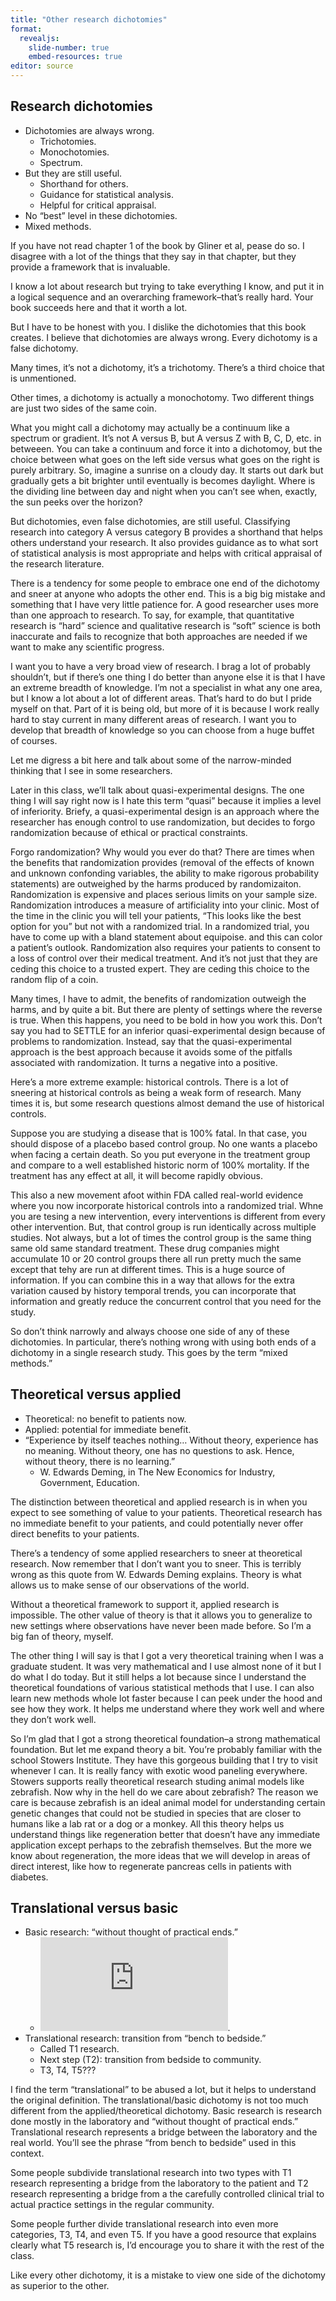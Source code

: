 ```yaml
---
title: "Other research dichotomies"
format: 
  revealjs:
    slide-number: true
    embed-resources: true
editor: source
---
```


##  Research dichotomies

-   Dichotomies are always wrong.
    -   Trichotomies.
    -   Monochotomies.
    -   Spectrum.
-   But they are still useful.
    -   Shorthand for others.
    -   Guidance for statistical analysis.
    -   Helpful for critical appraisal.
-   No "best" level in these dichotomies.
-   Mixed methods.

::: notes

If you have not read chapter 1 of the book by Gliner et al, pease do so. I disagree with a lot of the things that they say in that chapter, but they provide a framework that is invaluable.

I know a lot about research but trying to take everything I know, and put it in a logical sequence and an overarching framework--that's really hard. Your book succeeds here and that it worth a lot.

But I have to be honest with you. I dislike the dichotomies that this book creates. I believe that dichotomies are always wrong. Every dichotomy is a false dichotomy.

Many times, it's not a dichotomy, it's a trichotomy. There's a third choice that is unmentioned. 

Other times, a dichotomy is actually a monochotomy. Two different things are just two sides of the same coin.

What you might call a dichotomy may actually be a continuum like a spectrum or gradient. It's not A versus B, but A versus Z with B, C, D, etc. in betweeen. You can take a continuum and force it into a dichotomoy, but the choice between what goes on the left side versus what goes on the right is purely arbitrary. So, imagine a sunrise on a cloudy day. It starts out dark but gradually gets a bit brighter until eventually is becomes daylight. Where is the dividing line between day and night when you can't see when, exactly, the sun peeks over the horizon?

But dichotomies, even false dichotomies, are still useful. Classifying research into category A versus category B provides a shorthand that helps others understand your research. It also provides guidance as to what sort of statistical analysis is most appropriate and helps with critical appraisal of the research literature.

There is a tendency for some people to embrace one end of the dichotomy and sneer at anyone who adopts the other end. This is a big big mistake and something that I have very little patience for. A good researcher uses more than one approach to research. To say, for example, that quantitative research is "hard" science and qualitative research is "soft" science is both inaccurate and fails to recognize that both approaches are needed if we want to make any scientific progress.

I want you to have a very broad view of research. I brag a lot of probably shouldn't, but if there's one thing I do better than anyone else it is that I have an extreme breadth of knowledge. I'm not a specialist in what any one area, but I know a lot about a lot of different areas. That's hard to do but I pride myself on that. Part of it is being old, but more of it is because I work really hard to stay current in many different areas of research. I want you to develop that breadth of knowledge so you can choose from a huge buffet of courses.

Let me digress a bit here and talk about some of the narrow-minded thinking that I see in some researchers. 

Later in this class, we'll talk about quasi-experimental designs. The one thing I will say right now is I hate this term "quasi" because it implies a level of inferiority. Briefy, a quasi-experimental design is an approach where the researcher has enough control to use randomization, but decides to forgo randomization because of ethical or practical constraints. 

Forgo randomization? Why would you ever do that? There are times when the benefits that randomization provides (removal of the effects of known and unknown confonding variables, the ability to make rigorous probability statements) are outweighed by the harms produced by randomizaiton. Randomization is expensive and places serious limits on your sample size. Randomization introduces a measure of artificiality into your clinic. Most of the time in the clinic you will tell your patients, "This looks like the best option for you" but not with a randomized trial. In a randomized trial, you have to come up with a bland statement about equipoise. and this can color a patient's outlook. Randomization also requires your patients to consent to a loss of control over their medical treatment. And it's not just that they are ceding this choice to a trusted expert. They are ceding this choice to the random flip of a coin.

Many times, I have to admit, the benefits of randomization outweigh the harms, and by quite a bit. But there are plenty of settings where the reverse is true. When this happens, you need to be bold in how you work this. Don't say you had to SETTLE for an inferior quasi-experimental design because of problems to randomization. Instead, say that the quasi-experimental approach is the best approach because it avoids some of the pitfalls associated with randomization. It turns a negative into a positive.

Here's a more extreme example: historical controls. There is a lot of sneering at historical controls as being a weak form of research. Many times it is, but some research questions almost demand the use of historical controls.

Suppose you are studying a disease that is 100% fatal. In that case, you should dispose of a placebo based control group. No one wants a placebo  when facing a certain death. So you put everyone in the treatment group and compare to a well established historic norm of 100% mortality. If the treatment has any effect at all, it will become rapidly obvious.

This also a new movement afoot within FDA called real-world evidence where you now incorporate historical controls into a randomized trial. Whne you are tesing a new intervention, every interventions is different from every other intervention. But, that control group is run identically across multiple studies. Not always, but a lot of times the control group is the same thing same old same standard treatment. These drug companies might accumulate 10 or 20 control groups there all run pretty much the same except that tehy are run at different times. This is a huge source of information. If you can combine this in a way that allows for the extra variation caused by history temporal trends, you can incorporate that information and greatly reduce the concurrent control that you need for the study. 

So don't think narrowly and always choose one side of any of these dichotomies. In particular, there's nothing wrong with using both ends of a dichotomy in a single research study. This goes by the term "mixed methods."

:::


## Theoretical versus applied

-   Theoretical: no benefit to patients now.
-   Applied: potential for immediate benefit.
-   "Experience by itself teaches nothing... Without theory, experience has no meaning. Without theory, one has no questions to ask. Hence, without theory, there is no learning."
    -   W. Edwards Deming, in The New Economics for Industry, Government, Education.

::: notes

The distinction between theoretical and applied research is in when you expect to see something of value to your patients. Theoretical research has no immediate benefit to your patients, and could potentially never offer direct benefits to your patients.

There's a tendency of some applied researchers to sneer at theoretical research. Now remember that I don't want you to sneer. This is terribly wrong as this quote from W. Edwards Deming explains. Theory is what allows us to make sense of our observations of the world.

Without a theoretical framework to support it, applied research is impossible. The other value of theory is that it allows you to generalize to new settings where observations have never been made before. So I'm a big fan of theory, myself.

The other thing I will say is that I got a very theoretical training when I was a graduate student. It was very mathematical and I use almost none of it but I do what I do today. But it still helps a lot because since I understand the theoretical foundations of various statistical methods that I use. I can also learn new methods whole lot faster because I can peek under the hood and see how they work. It helps me understand where they work well and where they don't work well. 

So I'm glad that I got a strong theoretical foundation--a strong mathematical foundation. But let me expand theory a bit. You're probably familiar with the school Stowers Institute. They have this gorgeous building that I try to visit whenever I can. It is really fancy with exotic wood paneling everywhere. Stowers supports really theoretical research studing animal models like zebrafish. Now why in the hell do we care about zebrafish? The reason we care is because zebrafish is an ideal animal model for understanding certain genetic changes that could not be studied in species that are closer to humans like a lab rat or a dog or a monkey. All this theory helps us understand things like regeneration better that doesn't have any immediate application except perhaps to the zebrafish themselves. But the more we know about regeneration, the more ideas that we will develop in areas of direct interest, like how to regenerate pancreas cells in patients with diabetes.

:::

## Translational versus basic

-   Basic research: "without thought of practical ends."
    -   ![National Science Foundation (1953) "What is Basic Research" published in the Third Annual Report of the National Science Foundation](https://www.nsf.gov/pubs/1953/annualreports/ar_1953_sec6.pdf).
-   Translational research: transition from "bench to bedside."
    -   Called T1 research.
    -   Next step (T2): transition from bedside to community.
    -   T3, T4, T5???

::: notes

I find the term "translational" to be abused a lot, but it helps to understand the original definition. The translational/basic dichotomy is not too much different from the applied/theoretical dichotomy. Basic research is research done mostly in the laboratory and "without thought of practical ends." Translational research represents a bridge between the laboratory and the real world. You'll see the phrase "from bench to bedside" used in this context. 

Some people subdivide translational research into two types with T1 research representing a bridge from the laboratory to the patient and T2 research representing a bridge from a the carefully controlled clinical trial to actual practice settings in the regular community. 

Some people further divide translational research into even more categories, T3, T4, and even T5. If you have a good resource that explains clearly what T5 research is, I'd encourage you to share it with the rest of the class.

Like every other dichotomy, it is a mistake to view one side of the dichotomy as superior to the other.

:::


